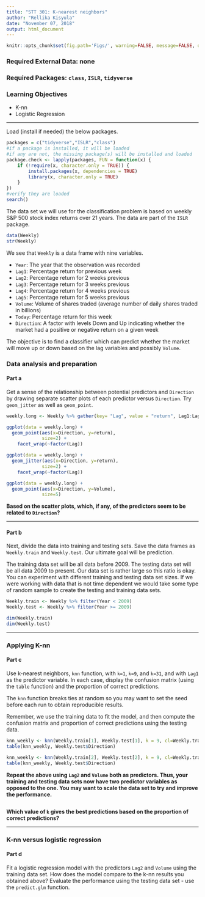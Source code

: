 ```yaml
---
title: "STT 301: K-nearest neighbors"
author: "Rellika Kisyula"
date: "November 07, 2018"
output: html_document
---
```


```r
knitr::opts_chunk$set(fig.path='Figs/', warning=FALSE, message=FALSE, dev = "png", comment = NA)
```

### Required External Data: none
### Required Packages: `class`, `ISLR`, `tidyverse`

### Learning Objectives

  - K-nn
  - Logistic Regression

*************************

Load (install if needed) the below packages.


```r
packages = c("tidyverse","ISLR","class")
#if a package is installed, it will be loaded
#if any are not, the missing package(s) will be installed and loaded
package.check <- lapply(packages, FUN = function(x) {
    if (!require(x, character.only = TRUE)) {
        install.packages(x, dependencies = TRUE)
        library(x, character.only = TRUE)
    }
})
#verify they are loaded
search()
```

The data set we will use for the classification problem is based on weekly S&P 500 stock index returns over 21 years. The data are part of the `ISLR` package.

```r
data(Weekly)
str(Weekly)
```

We see that `Weekly` is a data frame with nine variables.

+  `Year`: The year that the observation was recorded
+  `Lag1`: Percentage return for previous week
+  `Lag2`: Percentage return for 2 weeks previous
+  `Lag3`: Percentage return for 3 weeks previous
+  `Lag4`: Percentage return for 4 weeks previous
+  `Lag5`: Percentage return for 5 weeks previous
+  `Volume`: Volume of shares traded (average number of daily shares traded in billions)
+  `Today`: Percentage return for this week
+  `Direction`: A factor with levels Down and Up indicating whether the market had a positive or negative return on a given week

The objective is to find a classifier which can predict whether the market will move up or down based on the lag variables and possibly `Volume`.

### Data analysis and preparation

#### Part a

Get a sense of the relationship between potential predictors and `Direction` by drawing separate scatter plots of each predictor versus `Direction`. Try `geom_jitter` as well as `geom_point`.

```r

weekly.long <- Weekly %>% gather(key= "Lag", value = "return", Lag1:Lag5)

ggplot(data = weekly.long) +
  geom_point(aes(x=Direction, y=return),
             size=2) +
    facet_wrap(~factor(Lag))
```

```r
ggplot(data = weekly.long) +
  geom_jitter(aes(x=Direction, y=return),
             size=2) +
    facet_wrap(~factor(Lag))
```
```r
ggplot(data = weekly.long) +
  geom_point(aes(x=Direction, y=Volume),
             size=5) 
```
**Based on the scatter plots, which, if any, of the predictors seem to be related to `Direction`?**

*************************

#### Part b

Next, divide the data into training and testing sets. Save the data frames as `Weekly.train` and `Weekly.test`. Our ultimate goal will be prediction. 

The training data set will be all data before 2009. The testing data set will be all data 2009 to present. Our data set is rather large so this ratio is okay. You can experiment with different training and testing data set sizes. If we were working with data that is not time dependent we would take some type of random sample to create the testing and training data sets.

```r
Weekly.train <- Weekly %>% filter(Year < 2009)
Weekly.test <- Weekly %>% filter(Year >= 2009)

dim(Weekly.train)
dim(Weekly.test)
```
*************************

### Applying K-nn

#### Part c

Use k-nearest neighbors, `knn` function, with `k=1`, `k=9`, and `k=31`, and with `Lag1` as the predictor variable. In each case, display the confusion matrix (using the `table` function) and the proportion of correct predictions. 

The `knn` function breaks ties at random so you may want to set the seed before each run to obtain reproducible results.

Remember, we use the training data to fit the model, and then compute the confusion matrix and proportion of correct predictions using the testing data.

```r
knn_weekly <- knn(Weekly.train[1], Weekly.test[1], k = 9, cl=Weekly.train$Direction, prob = TRUE)
table(knn_weekly, Weekly.test$Direction)
```
```r
knn_weekly <- knn(Weekly.train[2], Weekly.test[2], k = 9, cl=Weekly.train$Direction, prob = TRUE)
table(knn_weekly, Weekly.test$Direction)
```


**Repeat the above using `Lag2` and `Volume` both as predictors. Thus, your training and testing data sets now have two predictor variables as opposed to the one. You may want to scale the data set to try and improve the performance.**


```r

```

**Which value of `k` gives the best predictions based on the proportion of correct predictions?**

*************************

### K-nn versus logistic regression

#### Part d

Fit a logistic regression model with the predictors `Lag2` and `Volume` using the training data set. How does the model compare to the k-nn results you obtained above? Evaluate the performance using the testing data set - use the `predict.glm` function.

